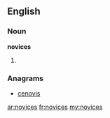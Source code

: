 ==English==

===Noun===
'''novices'''

# {{plural of|[[novice]]}}

===Anagrams===
* [[cenovis#English|cenovis]]

[[ar:novices]]
[[fr:novices]]
[[my:novices]]